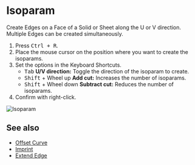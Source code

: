 
<Reference shortcut="Ctrl + R" command="Isoparam" button="" />

# Isoparam

Create Edges on a Face of a Solid or Sheet along the U or V direction. Multiple Edges can be created simultaneously.

1. Press <kbd>Ctrl + R</kbd>.
2. Place the mouse cursor on the position where you want to create the isoparams.
3. Set the options in the Keyboard Shortcuts.
   - <kbd>Tab</kbd> **U/V direction:** Toggle the direction of the isoparam to create.
   - <kbd>Shift</kbd> + Wheel up **Add cut:** Increases the number of isoparams.
   - <kbd>Shift</kbd> + Wheel down **Subtract cut:** Reduces the number of isoparams.
4. Confirm with right-click.

![Isoparam](/img/isoparam.gif)

## See also
- [Offset Curve](./offset-curve)
- [Imprint](./imprint)
- [Extend Edge](./extend-edge)












